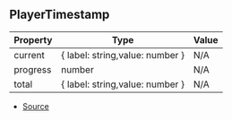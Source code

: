 ## PlayerTimestamp

| Property | Type | Value |
| ----------- | ----------- | ----------- |
| current | \{ label: string,value: number } | N/A |
| progress | number | N/A |
| total | \{ label: string,value: number } | N/A |


- [Source](https://github.com/Androz2091/discord-player/blob/074396c/packages/discord-player/src/Structures/GuildQueuePlayerNode.ts#L19)